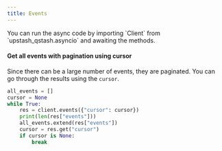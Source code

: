 ---
title: Events
---

<Info>
  You can run the async code by importing `Client` from `upstash_qstash.asyncio`
  and awaiting the methods.
</Info>

#### Get all events with pagination using cursor

Since there can be a large number of events, they are paginated.
You can go through the results using the `cursor`.

```python
all_events = []
cursor = None
while True:
	res = client.events({"cursor": cursor})
	print(len(res["events"]))
	all_events.extend(res["events"])
	cursor = res.get("cursor")
	if cursor is None:
		break
```
